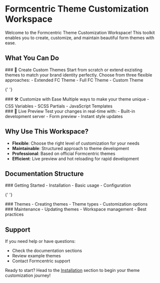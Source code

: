 
<Meta title='Introduction' />

# Formcentric Theme Customization Workspace

Welcome to the Formcentric Theme Customization Workspace! This toolkit enables you to create, customize, and maintain beautiful form themes with ease.

## What You Can Do

<div style={{ display: 'grid', gridTemplateColumns: 'repeat(auto-fit, minmax(300px, 1fr))', gap: '1rem', padding: '1rem 0' }}>
  <div style={{ padding: '1rem', border: '1px solid #ccc', borderRadius: '4px', backgroundColor: '#f8f8f8' }}>
    ### 🎨 Create Custom Themes
    Start from scratch or extend exzisting themes to match your brand identity perfectly. Choose from three flexible approaches:
    - Extended FC Theme
    - Full FC Theme
    - Custom Theme
  </div>

{' '}

<div style={{ padding: '1rem', border: '1px solid #ccc', borderRadius: '4px', backgroundColor: '#f8f8f8' }}>
    ### 🛠️ Customize with Ease 
    Multiple ways to make your theme unique
    - CSS Variables
    - SCSS Partials
    - JavaScript Templates
</div>

  <div style={{ padding: '1rem', border: '1px solid #ccc', borderRadius: '4px', backgroundColor: '#f8f8f8' }}>
    ### 🔄 Live Preview
    Test your changes in real-time with:
    - Built-in development server
    - Form preview
    - Instant style updates
  </div>
</div>

## Why Use This Workspace?

- **Flexible**: Choose the right level of customization for your needs
- **Maintainable**: Structured approach to theme development
- **Professional**: Based on official Formcentric themes
- **Efficient**: Live preview and hot reloading for rapid development

## Documentation Structure

<div style={{ display: 'grid', gridTemplateColumns: 'repeat(auto-fit, minmax(250px, 1fr))', gap: '1rem', padding: '1rem 0' }}>
  <div style={{ padding: '1rem', border: '1px solid #ccc', borderRadius: '4px', backgroundColor: '#f8f8f8' }}>
    ### Getting Started
    - Installation
    - Basic usage
    - Configuration
  </div>

{' '}

<div style={{ padding: '1rem', border: '1px solid #ccc', borderRadius: '4px', backgroundColor: '#f8f8f8' }}>
    ### Themes 
    - Creating themes
    - Theme types
    - Customization options
</div>

  <div style={{ padding: '1rem', border: '1px solid #ccc', borderRadius: '4px', backgroundColor: '#f8f8f8' }}>
    ### Maintenance
    - Updating themes
    - Workspace management
    - Best practices
  </div>
</div>

## Support

If you need help or have questions:

- Check the documentation sections
- Review example themes
- Contact Formcentric support

Ready to start? Head to the [Installation](/docs/getting-started-installation--docs) section to begin your theme customization journey!
